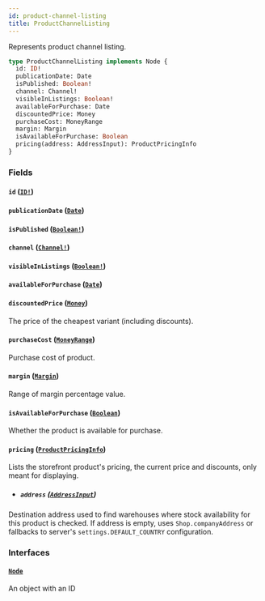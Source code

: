 ```yaml
---
id: product-channel-listing
title: ProductChannelListing
---
```


Represents product channel listing.

```graphql
type ProductChannelListing implements Node {
  id: ID!
  publicationDate: Date
  isPublished: Boolean!
  channel: Channel!
  visibleInListings: Boolean!
  availableForPurchase: Date
  discountedPrice: Money
  purchaseCost: MoneyRange
  margin: Margin
  isAvailableForPurchase: Boolean
  pricing(address: AddressInput): ProductPricingInfo
}
```

### Fields

#### `id` ([`ID!`](../../../developer/api-reference/scalars/id))

#### `publicationDate` ([`Date`](../../../developer/api-reference/scalars/date))

#### `isPublished` ([`Boolean!`](../../../developer/api-reference/scalars/boolean))

#### `channel` ([`Channel!`](../../../developer/api-reference/objects/channel))

#### `visibleInListings` ([`Boolean!`](../../../developer/api-reference/scalars/boolean))

#### `availableForPurchase` ([`Date`](../../../developer/api-reference/scalars/date))

#### `discountedPrice` ([`Money`](../../../developer/api-reference/objects/money))

The price of the cheapest variant (including discounts).

#### `purchaseCost` ([`MoneyRange`](../../../developer/api-reference/objects/money-range))

Purchase cost of product.

#### `margin` ([`Margin`](../../../developer/api-reference/objects/margin))

Range of margin percentage value.

#### `isAvailableForPurchase` ([`Boolean`](../../../developer/api-reference/scalars/boolean))

Whether the product is available for purchase.

#### `pricing` ([`ProductPricingInfo`](../../../developer/api-reference/objects/product-pricing-info))

Lists the storefront product's pricing, the current price and discounts, only meant for displaying.

- ##### `address` ([`AddressInput`](../../../developer/api-reference/inputs/address-input))

Destination address used to find warehouses where stock availability for this product is checked. If address is empty, uses `Shop.companyAddress` or fallbacks to server's `settings.DEFAULT_COUNTRY` configuration.

### Interfaces

#### [`Node`](../../../developer/api-reference/interfaces/node)

An object with an ID
